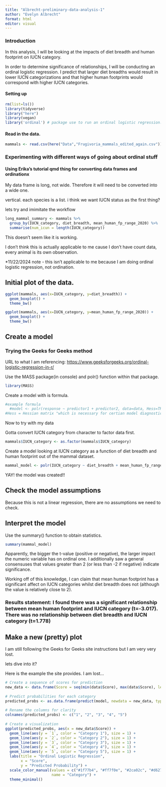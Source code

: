 ```yaml
---
title: "Albrecht-preliminary-data-analysis-1"
author: "Evelyn Albrecht"
format: html
editor: visual
---
```


### Introduction

In this analysis, I will be looking at the impacts of diet breadth and human footprint on IUCN category.

In order to determine significance of relationships, I will be conducting an ordinal logistic regression. I predict that larger diet breadths would result in lower IUCN categorizations and that higher human footprints would correspond with higher IUCN categories.

#### Setting up

```r
rm(list=ls())  
library(tidyverse) 
library("here")
library(vegan) 
library('ordinal') # package use to run an ordinal logistic regression. 
```

#### Read in the data.

```r
mammals <- read.csv(here("Data","Frugivoria_mammals_edited_again.csv"))
```

### Experimenting with different ways of going about ordinal stuff

#### Using Erika's tutorial qmd thing for converting data frames and ordinationx 

My data frame is long, not wide. Therefore it will need to be converted into a wide one.

vertical. each species is a list. i think we want IUCN status as the first thing?

lets try and imimitate the workflow

```r
long_mammal_summary <- mammals %>%
  group_by(IUCN_category, diet_breadth, mean_human_fp_range_2020) %>%
  summarise(num_icun = length(IUCN_category))
```

This doesn't seem like it is working.

I don't think this is actually applicable to me cause I don't have count data, every animal is its own observation.

\*11/22/2024 note - this isn't applicable to me because I am doing ordinal logistic regression, not ordination.

## Initial plot of the data. 

```r
ggplot(mammals, aes(x=IUCN_category, y=diet_breadth)) + 
  geom_boxplot() + 
  theme_bw()
```

```r
ggplot(mammals, aes(x=IUCN_category, y=mean_human_fp_range_2020)) + 
  geom_boxplot() + 
  theme_bw()
```

## Create a model

### Trying the Geeks for Geeks method

URL to what I am referencing: <https://www.geeksforgeeks.org/ordinal-logistic-regression-in-r/>

Use the MASS package(in console) and polr() function within that package.

```r
library(MASS)
```

Create a model with is formula.

```r
#example formula 
  #model <- polr(response ~ predictor1 + predictor2, data=data, Hess=TRUE)
#Hess = Hessian matrix "which is necessary for certian model diagnostics"
```

Now to try with my data

Gotta convert IUCN category from character to factor data first.

```r
mammals$IUCN_category <- as.factor(mammals$IUCN_category)
```

Create a model looking at IUCN category as a function of diet breadth and human footprint out of the mammal dataset.

```r
mammal_model <- polr(IUCN_category ~ diet_breadth + mean_human_fp_range_2020, data = mammals, Hess = TRUE)
```

YAY! the model was created!!

## Check the model assumptions

Because this is not a linear regression, there are no assumptions we need to check.

## Interpret the model

Use the summary() function to obtain statistics.

```r
summary(mammal_model)
```

Apparently, the bigger the t-value (positive or negative), the larger impact the numeric variable has on ordinal one. I additionally saw a general consensuses that values greater than 2 (or less than -2 if negative) indicate significance.

Working off of this knowledge, I can claim that mean human footprint has a significant affect on IUCN categories whilst diet breadth does not (although the value is relatively close to 2).

### Results statement: I found there was a significant relationship between mean human footprint and IUCN category (t=-3.017). There was no relationship between diet breadth and IUCN category (t=1.778)

## Make a new (pretty) plot 

I am still following the Geeks for Geeks site instructions but I am very very lost.

lets dive into it?

Here is the example the site provides. I am lost...

```r
# Create a sequence of scores for prediction
new_data <- data.frame(Score = seq(min(data$Score), max(data$Score), length.out = 100))
 
# Predict probabilities for each category
predicted_probs <- as.data.frame(predict(model, newdata = new_data, type = "probs"))
 
# Rename the columns for clarity
colnames(predicted_probs) <- c("1", "2", "3", "4", "5")
 
# Create a visualization
ggplot(predicted_probs, aes(x = new_data$Score)) +
  geom_line(aes(y = `1`, color = "Category 1"), size = 1) +
  geom_line(aes(y = `2`, color = "Category 2"), size = 1) +
  geom_line(aes(y = `3`, color = "Category 3"), size = 1) +
  geom_line(aes(y = `4`, color = "Category 4"), size = 1) +
  geom_line(aes(y = `5`, color = "Category 5"), size = 1) +
  labs(title = "Ordinal Logistic Regression",
       x = "Score",
       y = "Predicted Probability") +
  scale_color_manual(values = c("#1f77b4", "#ff7f0e", "#2ca02c", "#d62728", "#9467bd"),
                     name = "Category") +
  theme_minimal()
```
